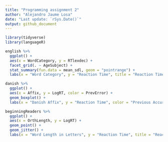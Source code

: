 ```yaml
---
title: "Programming assignment 2"  
author: "Alejandro Jaume Losa"  
date: "Last update: `rSys.Date()`" 
output: github_document
---
```


```r
library(tidyverse)
library(languageR)
```



```r
english %>%
  ggplot() +
  aes(x = WordCategory, y = RTlexdec) +
  facet_grid(. ~ AgeSubject) +
  stat_summary(fun.data = mean_sdl, geom = "pointrange") +
  labs(x = "Word Category", y = "Reaction Time", title = "Reaction Time by Written Frequency and Age")
```


```r
danish %>%
  ggplot() +
  aes(x = Affix, y = LogRT, color = PrevError) +
  geom_boxplot() +
  labs(x = "Danish Affix", y = "Reaction Time", color = "Previous Accuracy", title = "Reaction Times by Affix and Previous Accuracy")
```



```r
beginningReaders %>%
  ggplot() +
  aes(x = OrthLength, y = LogRT) +
  geom_point() +
  geom_jitter() +
  labs(x = "Word Length in Letters", y = "Reaction Time", title = "Reaction Time by Word Length")
```